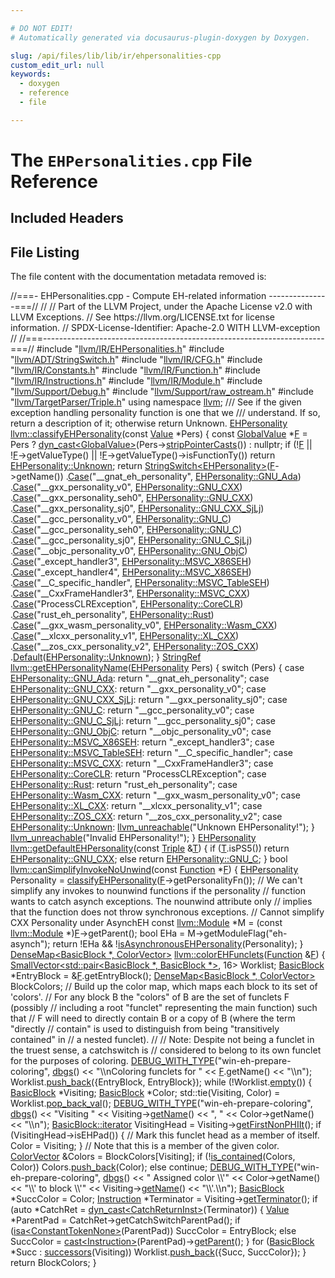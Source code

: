 ```yaml
---

# DO NOT EDIT!
# Automatically generated via docusaurus-plugin-doxygen by Doxygen.

slug: /api/files/lib/lib/ir/ehpersonalities-cpp
custom_edit_url: null
keywords:
  - doxygen
  - reference
  - file

---
```





# The `EHPersonalities.cpp` File Reference

<DoxygenPage pluginConfig={pluginConfig}>



## Included Headers

<IncludesList>
<IncludesListItem
  filePath="llvm/IR/EHPersonalities.h"
  permalink="/docs/api/files/include/include/llvm/include/llvm/ir/ehpersonalities-h"
  isLocal="true" />
<IncludesListItem
  filePath="llvm/ADT/StringSwitch.h"
  permalink="/docs/api/files/include/include/llvm/include/llvm/adt/stringswitch-h"
  isLocal="true" />
<IncludesListItem
  filePath="llvm/IR/CFG.h"
  permalink="/docs/api/files/include/include/llvm/include/llvm/ir/cfg-h"
  isLocal="true" />
<IncludesListItem
  filePath="llvm/IR/Constants.h"
  permalink="/docs/api/files/include/include/llvm/include/llvm/ir/constants-h"
  isLocal="true" />
<IncludesListItem
  filePath="llvm/IR/Function.h"
  permalink="/docs/api/files/include/include/llvm/include/llvm/ir/function-h"
  isLocal="true" />
<IncludesListItem
  filePath="llvm/IR/Instructions.h"
  permalink="/docs/api/files/include/include/llvm/include/llvm/ir/instructions-h"
  isLocal="true" />
<IncludesListItem
  filePath="llvm/IR/Module.h"
  permalink="/docs/api/files/include/include/llvm/include/llvm/ir/module-h"
  isLocal="true" />
<IncludesListItem
  filePath="llvm/Support/Debug.h"
  permalink="/docs/api/files/include/include/llvm/include/llvm/support/debug-h"
  isLocal="true" />
<IncludesListItem
  filePath="llvm/Support/raw_ostream.h"
  permalink="/docs/api/files/include/include/llvm/include/llvm/support/raw-ostream-h"
  isLocal="true" />
<IncludesListItem
  filePath="llvm/TargetParser/Triple.h"
  permalink="/docs/api/files/include/include/llvm/include/llvm/targetparser/triple-h"
  isLocal="true" />
</IncludesList>


## File Listing

The file content with the documentation metadata removed is:

<ProgramListing>

<Link id="l00001" /><CodeLine lineNumber="1"><span class="doxyHighlightComment">//===- EHPersonalities.cpp - Compute EH-related information ---------------===//</span></CodeLine>
<Link id="l00002" /><CodeLine lineNumber="2"><span class="doxyHighlightComment">//</span></CodeLine>
<Link id="l00003" /><CodeLine lineNumber="3"><span class="doxyHighlightComment">// Part of the LLVM Project, under the Apache License v2.0 with LLVM Exceptions.</span></CodeLine>
<Link id="l00004" /><CodeLine lineNumber="4"><span class="doxyHighlightComment">// See https://llvm.org/LICENSE.txt for license information.</span></CodeLine>
<Link id="l00005" /><CodeLine lineNumber="5"><span class="doxyHighlightComment">// SPDX-License-Identifier: Apache-2.0 WITH LLVM-exception</span></CodeLine>
<Link id="l00006" /><CodeLine lineNumber="6"><span class="doxyHighlightComment">//</span></CodeLine>
<Link id="l00007" /><CodeLine lineNumber="7"><span class="doxyHighlightComment">//===----------------------------------------------------------------------===//</span></CodeLine>
<Link id="l00008" /><CodeLine lineNumber="8"></CodeLine>
<Link id="l00009" /><CodeLine lineNumber="9"><span class="doxyHighlightPreprocessor">#include &quot;<a href="/docs/api/files/include/include/llvm/include/llvm/ir/ehpersonalities-h">llvm/IR/EHPersonalities.h</a>&quot;</span></CodeLine>
<Link id="l00010" /><CodeLine lineNumber="10"><span class="doxyHighlightPreprocessor">#include &quot;<a href="/docs/api/files/include/include/llvm/include/llvm/adt/stringswitch-h">llvm/ADT/StringSwitch.h</a>&quot;</span></CodeLine>
<Link id="l00011" /><CodeLine lineNumber="11"><span class="doxyHighlightPreprocessor">#include &quot;<a href="/docs/api/files/include/include/llvm/include/llvm/ir/cfg-h">llvm/IR/CFG.h</a>&quot;</span></CodeLine>
<Link id="l00012" /><CodeLine lineNumber="12"><span class="doxyHighlightPreprocessor">#include &quot;<a href="/docs/api/files/include/include/llvm/include/llvm/ir/constants-h">llvm/IR/Constants.h</a>&quot;</span></CodeLine>
<Link id="l00013" /><CodeLine lineNumber="13"><span class="doxyHighlightPreprocessor">#include &quot;<a href="/docs/api/files/include/include/llvm/include/llvm/ir/function-h">llvm/IR/Function.h</a>&quot;</span></CodeLine>
<Link id="l00014" /><CodeLine lineNumber="14"><span class="doxyHighlightPreprocessor">#include &quot;<a href="/docs/api/files/include/include/llvm/include/llvm/ir/instructions-h">llvm/IR/Instructions.h</a>&quot;</span></CodeLine>
<Link id="l00015" /><CodeLine lineNumber="15"><span class="doxyHighlightPreprocessor">#include &quot;<a href="/docs/api/files/include/include/llvm/include/llvm/ir/module-h">llvm/IR/Module.h</a>&quot;</span></CodeLine>
<Link id="l00016" /><CodeLine lineNumber="16"><span class="doxyHighlightPreprocessor">#include &quot;<a href="/docs/api/files/include/include/llvm/include/llvm/support/debug-h">llvm/Support/Debug.h</a>&quot;</span></CodeLine>
<Link id="l00017" /><CodeLine lineNumber="17"><span class="doxyHighlightPreprocessor">#include &quot;<a href="/docs/api/files/include/include/llvm/include/llvm/support/raw-ostream-h">llvm/Support/raw&#95;ostream.h</a>&quot;</span></CodeLine>
<Link id="l00018" /><CodeLine lineNumber="18"><span class="doxyHighlightPreprocessor">#include &quot;<a href="/docs/api/files/include/include/llvm/include/llvm/targetparser/triple-h">llvm/TargetParser/Triple.h</a>&quot;</span></CodeLine>
<Link id="l00019" /><CodeLine lineNumber="19"><span class="doxyHighlightKeyword">using namespace </span><span class="doxyHighlight"><a href="/docs/api/namespaces/llvm">llvm</a>;</span></CodeLine>
<Link id="l00020" /><CodeLine lineNumber="20"></CodeLine>
<Link id="l00021" /><CodeLine lineNumber="21"><span class="doxyHighlightComment">/// See if the given exception handling personality function is one that we</span></CodeLine>
<Link id="l00022" /><CodeLine lineNumber="22"><span class="doxyHighlightComment">/// understand.  If so, return a description of it; otherwise return Unknown.</span></CodeLine>
<Link id="l00023" /><CodeLine lineNumber="23" lineLink="/docs/api/namespaces/llvm/#a8d508f23e2580095561902c39911fb9b"><span class="doxyHighlight"><a href="/docs/api/namespaces/llvm/#a5d56157a385f8cd7d3e54ed87da1ba6a">EHPersonality</a> <a href="/docs/api/namespaces/llvm/#a8d508f23e2580095561902c39911fb9b">llvm::classifyEHPersonality</a>(</span><span class="doxyHighlightKeyword">const</span><span class="doxyHighlight"> <a href="/docs/api/classes/llvm/value">Value</a> &#42;Pers) &#123;</span></CodeLine>
<Link id="l00024" /><CodeLine lineNumber="24"><span class="doxyHighlight">  </span><span class="doxyHighlightKeyword">const</span><span class="doxyHighlight"> <a href="/docs/api/classes/llvm/globalvalue">GlobalValue</a> &#42;<a href="/docs/api/files/lib/lib/support/md5-cpp/#a96d73bbd7af15cb1fc38c3f4a3bd82e9">F</a> =</span></CodeLine>
<Link id="l00025" /><CodeLine lineNumber="25"><span class="doxyHighlight">      Pers ? <a href="/docs/api/namespaces/llvm/#a22eeee01734061ac1b31ccd994c49eef">dyn&#95;cast&lt;GlobalValue&gt;</a>(Pers-&gt;<a href="/docs/api/classes/llvm/value/#a966eb231e7d4e572874d2cb49b18faea">stripPointerCasts</a>()) : </span><span class="doxyHighlightKeyword">nullptr</span><span class="doxyHighlight">;</span></CodeLine>
<Link id="l00026" /><CodeLine lineNumber="26"><span class="doxyHighlight">  </span><span class="doxyHighlightKeywordFlow">if</span><span class="doxyHighlight"> (!<a href="/docs/api/files/lib/lib/support/md5-cpp/#a96d73bbd7af15cb1fc38c3f4a3bd82e9">F</a> || !<a href="/docs/api/files/lib/lib/support/md5-cpp/#a96d73bbd7af15cb1fc38c3f4a3bd82e9">F</a>-&gt;getValueType() || !<a href="/docs/api/files/lib/lib/support/md5-cpp/#a96d73bbd7af15cb1fc38c3f4a3bd82e9">F</a>-&gt;getValueType()-&gt;isFunctionTy())</span></CodeLine>
<Link id="l00027" /><CodeLine lineNumber="27"><span class="doxyHighlight">    </span><span class="doxyHighlightKeywordFlow">return</span><span class="doxyHighlight"> <a href="/docs/api/namespaces/llvm/#a5d56157a385f8cd7d3e54ed87da1ba6aa88183b946cc5f0e8c96b2e66e1c74a7e">EHPersonality::Unknown</a>;</span></CodeLine>
<Link id="l00028" /><CodeLine lineNumber="28"><span class="doxyHighlight">  </span><span class="doxyHighlightKeywordFlow">return</span><span class="doxyHighlight"> <a href="/docs/api/classes/llvm/stringswitch">StringSwitch&lt;EHPersonality&gt;</a>(<a href="/docs/api/files/lib/lib/support/md5-cpp/#a96d73bbd7af15cb1fc38c3f4a3bd82e9">F</a>-&gt;getName())</span></CodeLine>
<Link id="l00029" /><CodeLine lineNumber="29"><span class="doxyHighlight">      .<a href="/docs/api/classes/llvm/stringswitch/#a3de12858bdbbd0b3da179d508ff2be75">Case</a>(</span><span class="doxyHighlightStringLiteral">&quot;&#95;&#95;gnat&#95;eh&#95;personality&quot;</span><span class="doxyHighlight">, <a href="/docs/api/namespaces/llvm/#a5d56157a385f8cd7d3e54ed87da1ba6aa4d1f6c49eb4a44a6cc14725ba0cfe658">EHPersonality::GNU&#95;Ada</a>)</span></CodeLine>
<Link id="l00030" /><CodeLine lineNumber="30"><span class="doxyHighlight">      .<a href="/docs/api/classes/llvm/stringswitch/#a3de12858bdbbd0b3da179d508ff2be75">Case</a>(</span><span class="doxyHighlightStringLiteral">&quot;&#95;&#95;gxx&#95;personality&#95;v0&quot;</span><span class="doxyHighlight">, <a href="/docs/api/namespaces/llvm/#a5d56157a385f8cd7d3e54ed87da1ba6aac19ef91dbd2fa5148e96a750c2b5c4cb">EHPersonality::GNU&#95;CXX</a>)</span></CodeLine>
<Link id="l00031" /><CodeLine lineNumber="31"><span class="doxyHighlight">      .<a href="/docs/api/classes/llvm/stringswitch/#a3de12858bdbbd0b3da179d508ff2be75">Case</a>(</span><span class="doxyHighlightStringLiteral">&quot;&#95;&#95;gxx&#95;personality&#95;seh0&quot;</span><span class="doxyHighlight">, <a href="/docs/api/namespaces/llvm/#a5d56157a385f8cd7d3e54ed87da1ba6aac19ef91dbd2fa5148e96a750c2b5c4cb">EHPersonality::GNU&#95;CXX</a>)</span></CodeLine>
<Link id="l00032" /><CodeLine lineNumber="32"><span class="doxyHighlight">      .<a href="/docs/api/classes/llvm/stringswitch/#a3de12858bdbbd0b3da179d508ff2be75">Case</a>(</span><span class="doxyHighlightStringLiteral">&quot;&#95;&#95;gxx&#95;personality&#95;sj0&quot;</span><span class="doxyHighlight">, <a href="/docs/api/namespaces/llvm/#a5d56157a385f8cd7d3e54ed87da1ba6aa827e35d1ece0eb007816f52f42e87007">EHPersonality::GNU&#95;CXX&#95;SjLj</a>)</span></CodeLine>
<Link id="l00033" /><CodeLine lineNumber="33"><span class="doxyHighlight">      .<a href="/docs/api/classes/llvm/stringswitch/#a3de12858bdbbd0b3da179d508ff2be75">Case</a>(</span><span class="doxyHighlightStringLiteral">&quot;&#95;&#95;gcc&#95;personality&#95;v0&quot;</span><span class="doxyHighlight">, <a href="/docs/api/namespaces/llvm/#a5d56157a385f8cd7d3e54ed87da1ba6aa4c0484152e8ccb276b690a1f664b2480">EHPersonality::GNU&#95;C</a>)</span></CodeLine>
<Link id="l00034" /><CodeLine lineNumber="34"><span class="doxyHighlight">      .<a href="/docs/api/classes/llvm/stringswitch/#a3de12858bdbbd0b3da179d508ff2be75">Case</a>(</span><span class="doxyHighlightStringLiteral">&quot;&#95;&#95;gcc&#95;personality&#95;seh0&quot;</span><span class="doxyHighlight">, <a href="/docs/api/namespaces/llvm/#a5d56157a385f8cd7d3e54ed87da1ba6aa4c0484152e8ccb276b690a1f664b2480">EHPersonality::GNU&#95;C</a>)</span></CodeLine>
<Link id="l00035" /><CodeLine lineNumber="35"><span class="doxyHighlight">      .<a href="/docs/api/classes/llvm/stringswitch/#a3de12858bdbbd0b3da179d508ff2be75">Case</a>(</span><span class="doxyHighlightStringLiteral">&quot;&#95;&#95;gcc&#95;personality&#95;sj0&quot;</span><span class="doxyHighlight">, <a href="/docs/api/namespaces/llvm/#a5d56157a385f8cd7d3e54ed87da1ba6aae83ea70f8c69153f8fb6aed8edc63ce8">EHPersonality::GNU&#95;C&#95;SjLj</a>)</span></CodeLine>
<Link id="l00036" /><CodeLine lineNumber="36"><span class="doxyHighlight">      .<a href="/docs/api/classes/llvm/stringswitch/#a3de12858bdbbd0b3da179d508ff2be75">Case</a>(</span><span class="doxyHighlightStringLiteral">&quot;&#95;&#95;objc&#95;personality&#95;v0&quot;</span><span class="doxyHighlight">, <a href="/docs/api/namespaces/llvm/#a5d56157a385f8cd7d3e54ed87da1ba6aa395fbfe74c30a81fe4f743ba95964c86">EHPersonality::GNU&#95;ObjC</a>)</span></CodeLine>
<Link id="l00037" /><CodeLine lineNumber="37"><span class="doxyHighlight">      .<a href="/docs/api/classes/llvm/stringswitch/#a3de12858bdbbd0b3da179d508ff2be75">Case</a>(</span><span class="doxyHighlightStringLiteral">&quot;&#95;except&#95;handler3&quot;</span><span class="doxyHighlight">, <a href="/docs/api/namespaces/llvm/#a5d56157a385f8cd7d3e54ed87da1ba6aa1d0ce965d5884b3d11d6f26fac012613">EHPersonality::MSVC&#95;X86SEH</a>)</span></CodeLine>
<Link id="l00038" /><CodeLine lineNumber="38"><span class="doxyHighlight">      .<a href="/docs/api/classes/llvm/stringswitch/#a3de12858bdbbd0b3da179d508ff2be75">Case</a>(</span><span class="doxyHighlightStringLiteral">&quot;&#95;except&#95;handler4&quot;</span><span class="doxyHighlight">, <a href="/docs/api/namespaces/llvm/#a5d56157a385f8cd7d3e54ed87da1ba6aa1d0ce965d5884b3d11d6f26fac012613">EHPersonality::MSVC&#95;X86SEH</a>)</span></CodeLine>
<Link id="l00039" /><CodeLine lineNumber="39"><span class="doxyHighlight">      .<a href="/docs/api/classes/llvm/stringswitch/#a3de12858bdbbd0b3da179d508ff2be75">Case</a>(</span><span class="doxyHighlightStringLiteral">&quot;&#95;&#95;C&#95;specific&#95;handler&quot;</span><span class="doxyHighlight">, <a href="/docs/api/namespaces/llvm/#a5d56157a385f8cd7d3e54ed87da1ba6aa5fe2b2d01019e4b6a9828d4b9820a7ce">EHPersonality::MSVC&#95;TableSEH</a>)</span></CodeLine>
<Link id="l00040" /><CodeLine lineNumber="40"><span class="doxyHighlight">      .<a href="/docs/api/classes/llvm/stringswitch/#a3de12858bdbbd0b3da179d508ff2be75">Case</a>(</span><span class="doxyHighlightStringLiteral">&quot;&#95;&#95;CxxFrameHandler3&quot;</span><span class="doxyHighlight">, <a href="/docs/api/namespaces/llvm/#a5d56157a385f8cd7d3e54ed87da1ba6aab34bedfd8d86f0adbefe4ae0e708f428">EHPersonality::MSVC&#95;CXX</a>)</span></CodeLine>
<Link id="l00041" /><CodeLine lineNumber="41"><span class="doxyHighlight">      .<a href="/docs/api/classes/llvm/stringswitch/#a3de12858bdbbd0b3da179d508ff2be75">Case</a>(</span><span class="doxyHighlightStringLiteral">&quot;ProcessCLRException&quot;</span><span class="doxyHighlight">, <a href="/docs/api/namespaces/llvm/#a5d56157a385f8cd7d3e54ed87da1ba6aa05b0e25c98ba4300ca28989a35dab72a">EHPersonality::CoreCLR</a>)</span></CodeLine>
<Link id="l00042" /><CodeLine lineNumber="42"><span class="doxyHighlight">      .<a href="/docs/api/classes/llvm/stringswitch/#a3de12858bdbbd0b3da179d508ff2be75">Case</a>(</span><span class="doxyHighlightStringLiteral">&quot;rust&#95;eh&#95;personality&quot;</span><span class="doxyHighlight">, <a href="/docs/api/namespaces/llvm/#a5d56157a385f8cd7d3e54ed87da1ba6aaf5e265d607cb720058fc166e00083fe8">EHPersonality::Rust</a>)</span></CodeLine>
<Link id="l00043" /><CodeLine lineNumber="43"><span class="doxyHighlight">      .<a href="/docs/api/classes/llvm/stringswitch/#a3de12858bdbbd0b3da179d508ff2be75">Case</a>(</span><span class="doxyHighlightStringLiteral">&quot;&#95;&#95;gxx&#95;wasm&#95;personality&#95;v0&quot;</span><span class="doxyHighlight">, <a href="/docs/api/namespaces/llvm/#a5d56157a385f8cd7d3e54ed87da1ba6aa7939c43653700c52daa7a68a575c3ec5">EHPersonality::Wasm&#95;CXX</a>)</span></CodeLine>
<Link id="l00044" /><CodeLine lineNumber="44"><span class="doxyHighlight">      .<a href="/docs/api/classes/llvm/stringswitch/#a3de12858bdbbd0b3da179d508ff2be75">Case</a>(</span><span class="doxyHighlightStringLiteral">&quot;&#95;&#95;xlcxx&#95;personality&#95;v1&quot;</span><span class="doxyHighlight">, <a href="/docs/api/namespaces/llvm/#a5d56157a385f8cd7d3e54ed87da1ba6aac3cb0fb563149ec44c47b526c7b0a0d2">EHPersonality::XL&#95;CXX</a>)</span></CodeLine>
<Link id="l00045" /><CodeLine lineNumber="45"><span class="doxyHighlight">      .<a href="/docs/api/classes/llvm/stringswitch/#a3de12858bdbbd0b3da179d508ff2be75">Case</a>(</span><span class="doxyHighlightStringLiteral">&quot;&#95;&#95;zos&#95;cxx&#95;personality&#95;v2&quot;</span><span class="doxyHighlight">, <a href="/docs/api/namespaces/llvm/#a5d56157a385f8cd7d3e54ed87da1ba6aae41eac69861c981fbdd0a270668ea387">EHPersonality::ZOS&#95;CXX</a>)</span></CodeLine>
<Link id="l00046" /><CodeLine lineNumber="46"><span class="doxyHighlight">      .<a href="/docs/api/classes/llvm/stringswitch/#a7f0e82e8a818ca43926fceb49be81661">Default</a>(<a href="/docs/api/namespaces/llvm/#a5d56157a385f8cd7d3e54ed87da1ba6aa88183b946cc5f0e8c96b2e66e1c74a7e">EHPersonality::Unknown</a>);</span></CodeLine>
<Link id="l00047" /><CodeLine lineNumber="47"><span class="doxyHighlight">&#125;</span></CodeLine>
<Link id="l00048" /><CodeLine lineNumber="48"></CodeLine>
<Link id="l00049" /><CodeLine lineNumber="49" lineLink="/docs/api/namespaces/llvm/#a11830db2d4bbb3726de01e2a70a98327"><span class="doxyHighlight"><a href="/docs/api/classes/llvm/stringref">StringRef</a> <a href="/docs/api/namespaces/llvm/#a11830db2d4bbb3726de01e2a70a98327">llvm::getEHPersonalityName</a>(<a href="/docs/api/namespaces/llvm/#a5d56157a385f8cd7d3e54ed87da1ba6a">EHPersonality</a> Pers) &#123;</span></CodeLine>
<Link id="l00050" /><CodeLine lineNumber="50"><span class="doxyHighlight">  </span><span class="doxyHighlightKeywordFlow">switch</span><span class="doxyHighlight"> (Pers) &#123;</span></CodeLine>
<Link id="l00051" /><CodeLine lineNumber="51"><span class="doxyHighlight">  </span><span class="doxyHighlightKeywordFlow">case</span><span class="doxyHighlight"> <a href="/docs/api/namespaces/llvm/#a5d56157a385f8cd7d3e54ed87da1ba6aa4d1f6c49eb4a44a6cc14725ba0cfe658">EHPersonality::GNU&#95;Ada</a>:</span></CodeLine>
<Link id="l00052" /><CodeLine lineNumber="52"><span class="doxyHighlight">    </span><span class="doxyHighlightKeywordFlow">return</span><span class="doxyHighlight"> </span><span class="doxyHighlightStringLiteral">&quot;&#95;&#95;gnat&#95;eh&#95;personality&quot;</span><span class="doxyHighlight">;</span></CodeLine>
<Link id="l00053" /><CodeLine lineNumber="53"><span class="doxyHighlight">  </span><span class="doxyHighlightKeywordFlow">case</span><span class="doxyHighlight"> <a href="/docs/api/namespaces/llvm/#a5d56157a385f8cd7d3e54ed87da1ba6aac19ef91dbd2fa5148e96a750c2b5c4cb">EHPersonality::GNU&#95;CXX</a>:</span></CodeLine>
<Link id="l00054" /><CodeLine lineNumber="54"><span class="doxyHighlight">    </span><span class="doxyHighlightKeywordFlow">return</span><span class="doxyHighlight"> </span><span class="doxyHighlightStringLiteral">&quot;&#95;&#95;gxx&#95;personality&#95;v0&quot;</span><span class="doxyHighlight">;</span></CodeLine>
<Link id="l00055" /><CodeLine lineNumber="55"><span class="doxyHighlight">  </span><span class="doxyHighlightKeywordFlow">case</span><span class="doxyHighlight"> <a href="/docs/api/namespaces/llvm/#a5d56157a385f8cd7d3e54ed87da1ba6aa827e35d1ece0eb007816f52f42e87007">EHPersonality::GNU&#95;CXX&#95;SjLj</a>:</span></CodeLine>
<Link id="l00056" /><CodeLine lineNumber="56"><span class="doxyHighlight">    </span><span class="doxyHighlightKeywordFlow">return</span><span class="doxyHighlight"> </span><span class="doxyHighlightStringLiteral">&quot;&#95;&#95;gxx&#95;personality&#95;sj0&quot;</span><span class="doxyHighlight">;</span></CodeLine>
<Link id="l00057" /><CodeLine lineNumber="57"><span class="doxyHighlight">  </span><span class="doxyHighlightKeywordFlow">case</span><span class="doxyHighlight"> <a href="/docs/api/namespaces/llvm/#a5d56157a385f8cd7d3e54ed87da1ba6aa4c0484152e8ccb276b690a1f664b2480">EHPersonality::GNU&#95;C</a>:</span></CodeLine>
<Link id="l00058" /><CodeLine lineNumber="58"><span class="doxyHighlight">    </span><span class="doxyHighlightKeywordFlow">return</span><span class="doxyHighlight"> </span><span class="doxyHighlightStringLiteral">&quot;&#95;&#95;gcc&#95;personality&#95;v0&quot;</span><span class="doxyHighlight">;</span></CodeLine>
<Link id="l00059" /><CodeLine lineNumber="59"><span class="doxyHighlight">  </span><span class="doxyHighlightKeywordFlow">case</span><span class="doxyHighlight"> <a href="/docs/api/namespaces/llvm/#a5d56157a385f8cd7d3e54ed87da1ba6aae83ea70f8c69153f8fb6aed8edc63ce8">EHPersonality::GNU&#95;C&#95;SjLj</a>:</span></CodeLine>
<Link id="l00060" /><CodeLine lineNumber="60"><span class="doxyHighlight">    </span><span class="doxyHighlightKeywordFlow">return</span><span class="doxyHighlight"> </span><span class="doxyHighlightStringLiteral">&quot;&#95;&#95;gcc&#95;personality&#95;sj0&quot;</span><span class="doxyHighlight">;</span></CodeLine>
<Link id="l00061" /><CodeLine lineNumber="61"><span class="doxyHighlight">  </span><span class="doxyHighlightKeywordFlow">case</span><span class="doxyHighlight"> <a href="/docs/api/namespaces/llvm/#a5d56157a385f8cd7d3e54ed87da1ba6aa395fbfe74c30a81fe4f743ba95964c86">EHPersonality::GNU&#95;ObjC</a>:</span></CodeLine>
<Link id="l00062" /><CodeLine lineNumber="62"><span class="doxyHighlight">    </span><span class="doxyHighlightKeywordFlow">return</span><span class="doxyHighlight"> </span><span class="doxyHighlightStringLiteral">&quot;&#95;&#95;objc&#95;personality&#95;v0&quot;</span><span class="doxyHighlight">;</span></CodeLine>
<Link id="l00063" /><CodeLine lineNumber="63"><span class="doxyHighlight">  </span><span class="doxyHighlightKeywordFlow">case</span><span class="doxyHighlight"> <a href="/docs/api/namespaces/llvm/#a5d56157a385f8cd7d3e54ed87da1ba6aa1d0ce965d5884b3d11d6f26fac012613">EHPersonality::MSVC&#95;X86SEH</a>:</span></CodeLine>
<Link id="l00064" /><CodeLine lineNumber="64"><span class="doxyHighlight">    </span><span class="doxyHighlightKeywordFlow">return</span><span class="doxyHighlight"> </span><span class="doxyHighlightStringLiteral">&quot;&#95;except&#95;handler3&quot;</span><span class="doxyHighlight">;</span></CodeLine>
<Link id="l00065" /><CodeLine lineNumber="65"><span class="doxyHighlight">  </span><span class="doxyHighlightKeywordFlow">case</span><span class="doxyHighlight"> <a href="/docs/api/namespaces/llvm/#a5d56157a385f8cd7d3e54ed87da1ba6aa5fe2b2d01019e4b6a9828d4b9820a7ce">EHPersonality::MSVC&#95;TableSEH</a>:</span></CodeLine>
<Link id="l00066" /><CodeLine lineNumber="66"><span class="doxyHighlight">    </span><span class="doxyHighlightKeywordFlow">return</span><span class="doxyHighlight"> </span><span class="doxyHighlightStringLiteral">&quot;&#95;&#95;C&#95;specific&#95;handler&quot;</span><span class="doxyHighlight">;</span></CodeLine>
<Link id="l00067" /><CodeLine lineNumber="67"><span class="doxyHighlight">  </span><span class="doxyHighlightKeywordFlow">case</span><span class="doxyHighlight"> <a href="/docs/api/namespaces/llvm/#a5d56157a385f8cd7d3e54ed87da1ba6aab34bedfd8d86f0adbefe4ae0e708f428">EHPersonality::MSVC&#95;CXX</a>:</span></CodeLine>
<Link id="l00068" /><CodeLine lineNumber="68"><span class="doxyHighlight">    </span><span class="doxyHighlightKeywordFlow">return</span><span class="doxyHighlight"> </span><span class="doxyHighlightStringLiteral">&quot;&#95;&#95;CxxFrameHandler3&quot;</span><span class="doxyHighlight">;</span></CodeLine>
<Link id="l00069" /><CodeLine lineNumber="69"><span class="doxyHighlight">  </span><span class="doxyHighlightKeywordFlow">case</span><span class="doxyHighlight"> <a href="/docs/api/namespaces/llvm/#a5d56157a385f8cd7d3e54ed87da1ba6aa05b0e25c98ba4300ca28989a35dab72a">EHPersonality::CoreCLR</a>:</span></CodeLine>
<Link id="l00070" /><CodeLine lineNumber="70"><span class="doxyHighlight">    </span><span class="doxyHighlightKeywordFlow">return</span><span class="doxyHighlight"> </span><span class="doxyHighlightStringLiteral">&quot;ProcessCLRException&quot;</span><span class="doxyHighlight">;</span></CodeLine>
<Link id="l00071" /><CodeLine lineNumber="71"><span class="doxyHighlight">  </span><span class="doxyHighlightKeywordFlow">case</span><span class="doxyHighlight"> <a href="/docs/api/namespaces/llvm/#a5d56157a385f8cd7d3e54ed87da1ba6aaf5e265d607cb720058fc166e00083fe8">EHPersonality::Rust</a>:</span></CodeLine>
<Link id="l00072" /><CodeLine lineNumber="72"><span class="doxyHighlight">    </span><span class="doxyHighlightKeywordFlow">return</span><span class="doxyHighlight"> </span><span class="doxyHighlightStringLiteral">&quot;rust&#95;eh&#95;personality&quot;</span><span class="doxyHighlight">;</span></CodeLine>
<Link id="l00073" /><CodeLine lineNumber="73"><span class="doxyHighlight">  </span><span class="doxyHighlightKeywordFlow">case</span><span class="doxyHighlight"> <a href="/docs/api/namespaces/llvm/#a5d56157a385f8cd7d3e54ed87da1ba6aa7939c43653700c52daa7a68a575c3ec5">EHPersonality::Wasm&#95;CXX</a>:</span></CodeLine>
<Link id="l00074" /><CodeLine lineNumber="74"><span class="doxyHighlight">    </span><span class="doxyHighlightKeywordFlow">return</span><span class="doxyHighlight"> </span><span class="doxyHighlightStringLiteral">&quot;&#95;&#95;gxx&#95;wasm&#95;personality&#95;v0&quot;</span><span class="doxyHighlight">;</span></CodeLine>
<Link id="l00075" /><CodeLine lineNumber="75"><span class="doxyHighlight">  </span><span class="doxyHighlightKeywordFlow">case</span><span class="doxyHighlight"> <a href="/docs/api/namespaces/llvm/#a5d56157a385f8cd7d3e54ed87da1ba6aac3cb0fb563149ec44c47b526c7b0a0d2">EHPersonality::XL&#95;CXX</a>:</span></CodeLine>
<Link id="l00076" /><CodeLine lineNumber="76"><span class="doxyHighlight">    </span><span class="doxyHighlightKeywordFlow">return</span><span class="doxyHighlight"> </span><span class="doxyHighlightStringLiteral">&quot;&#95;&#95;xlcxx&#95;personality&#95;v1&quot;</span><span class="doxyHighlight">;</span></CodeLine>
<Link id="l00077" /><CodeLine lineNumber="77"><span class="doxyHighlight">  </span><span class="doxyHighlightKeywordFlow">case</span><span class="doxyHighlight"> <a href="/docs/api/namespaces/llvm/#a5d56157a385f8cd7d3e54ed87da1ba6aae41eac69861c981fbdd0a270668ea387">EHPersonality::ZOS&#95;CXX</a>:</span></CodeLine>
<Link id="l00078" /><CodeLine lineNumber="78"><span class="doxyHighlight">    </span><span class="doxyHighlightKeywordFlow">return</span><span class="doxyHighlight"> </span><span class="doxyHighlightStringLiteral">&quot;&#95;&#95;zos&#95;cxx&#95;personality&#95;v2&quot;</span><span class="doxyHighlight">;</span></CodeLine>
<Link id="l00079" /><CodeLine lineNumber="79"><span class="doxyHighlight">  </span><span class="doxyHighlightKeywordFlow">case</span><span class="doxyHighlight"> <a href="/docs/api/namespaces/llvm/#a5d56157a385f8cd7d3e54ed87da1ba6aa88183b946cc5f0e8c96b2e66e1c74a7e">EHPersonality::Unknown</a>:</span></CodeLine>
<Link id="l00080" /><CodeLine lineNumber="80"><span class="doxyHighlight">    <a href="/docs/api/files/include/include/llvm/include/llvm/support/errorhandling-h/#ace243f5c25697a1107cce46626b3dc94">llvm&#95;unreachable</a>(</span><span class="doxyHighlightStringLiteral">&quot;Unknown EHPersonality!&quot;</span><span class="doxyHighlight">);</span></CodeLine>
<Link id="l00081" /><CodeLine lineNumber="81"><span class="doxyHighlight">  &#125;</span></CodeLine>
<Link id="l00082" /><CodeLine lineNumber="82"></CodeLine>
<Link id="l00083" /><CodeLine lineNumber="83"><span class="doxyHighlight">  <a href="/docs/api/files/include/include/llvm/include/llvm/support/errorhandling-h/#ace243f5c25697a1107cce46626b3dc94">llvm&#95;unreachable</a>(</span><span class="doxyHighlightStringLiteral">&quot;Invalid EHPersonality!&quot;</span><span class="doxyHighlight">);</span></CodeLine>
<Link id="l00084" /><CodeLine lineNumber="84"><span class="doxyHighlight">&#125;</span></CodeLine>
<Link id="l00085" /><CodeLine lineNumber="85"></CodeLine>
<Link id="l00086" /><CodeLine lineNumber="86" lineLink="/docs/api/namespaces/llvm/#ad56151fe47716e1a360ae37d12249ae9"><span class="doxyHighlight"><a href="/docs/api/namespaces/llvm/#a5d56157a385f8cd7d3e54ed87da1ba6a">EHPersonality</a> <a href="/docs/api/namespaces/llvm/#ad56151fe47716e1a360ae37d12249ae9">llvm::getDefaultEHPersonality</a>(</span><span class="doxyHighlightKeyword">const</span><span class="doxyHighlight"> <a href="/docs/api/classes/llvm/triple">Triple</a> &amp;<a href="/docs/api/files/lib/lib/target/lib/target/mips/mips16isellowering-cpp/#a0acb682b8260ab1c60b918599864e2e5">T</a>) &#123;</span></CodeLine>
<Link id="l00087" /><CodeLine lineNumber="87"><span class="doxyHighlight">  </span><span class="doxyHighlightKeywordFlow">if</span><span class="doxyHighlight"> (<a href="/docs/api/files/lib/lib/target/lib/target/mips/mips16isellowering-cpp/#a0acb682b8260ab1c60b918599864e2e5">T</a>.isPS5())</span></CodeLine>
<Link id="l00088" /><CodeLine lineNumber="88"><span class="doxyHighlight">    </span><span class="doxyHighlightKeywordFlow">return</span><span class="doxyHighlight"> <a href="/docs/api/namespaces/llvm/#a5d56157a385f8cd7d3e54ed87da1ba6aac19ef91dbd2fa5148e96a750c2b5c4cb">EHPersonality::GNU&#95;CXX</a>;</span></CodeLine>
<Link id="l00089" /><CodeLine lineNumber="89"><span class="doxyHighlight">  </span><span class="doxyHighlightKeywordFlow">else</span></CodeLine>
<Link id="l00090" /><CodeLine lineNumber="90"><span class="doxyHighlight">    </span><span class="doxyHighlightKeywordFlow">return</span><span class="doxyHighlight"> <a href="/docs/api/namespaces/llvm/#a5d56157a385f8cd7d3e54ed87da1ba6aa4c0484152e8ccb276b690a1f664b2480">EHPersonality::GNU&#95;C</a>;</span></CodeLine>
<Link id="l00091" /><CodeLine lineNumber="91"><span class="doxyHighlight">&#125;</span></CodeLine>
<Link id="l00092" /><CodeLine lineNumber="92"></CodeLine>
<Link id="l00093" /><CodeLine lineNumber="93" lineLink="/docs/api/namespaces/llvm/#a57f0e4faf4e39fa79daf9de35b1c7244"><span class="doxyHighlightKeywordType">bool</span><span class="doxyHighlight"> <a href="/docs/api/namespaces/llvm/#a57f0e4faf4e39fa79daf9de35b1c7244">llvm::canSimplifyInvokeNoUnwind</a>(</span><span class="doxyHighlightKeyword">const</span><span class="doxyHighlight"> <a href="/docs/api/classes/llvm/function">Function</a> &#42;<a href="/docs/api/files/lib/lib/support/md5-cpp/#a96d73bbd7af15cb1fc38c3f4a3bd82e9">F</a>) &#123;</span></CodeLine>
<Link id="l00094" /><CodeLine lineNumber="94"><span class="doxyHighlight">  <a href="/docs/api/namespaces/llvm/#a5d56157a385f8cd7d3e54ed87da1ba6a">EHPersonality</a> Personality = <a href="/docs/api/namespaces/llvm/#a8d508f23e2580095561902c39911fb9b">classifyEHPersonality</a>(<a href="/docs/api/files/lib/lib/support/md5-cpp/#a96d73bbd7af15cb1fc38c3f4a3bd82e9">F</a>-&gt;getPersonalityFn());</span></CodeLine>
<Link id="l00095" /><CodeLine lineNumber="95"><span class="doxyHighlight">  </span><span class="doxyHighlightComment">// We can&#39;t simplify any invokes to nounwind functions if the personality</span></CodeLine>
<Link id="l00096" /><CodeLine lineNumber="96"><span class="doxyHighlight">  </span><span class="doxyHighlightComment">// function wants to catch asynch exceptions.  The nounwind attribute only</span></CodeLine>
<Link id="l00097" /><CodeLine lineNumber="97"><span class="doxyHighlight">  </span><span class="doxyHighlightComment">// implies that the function does not throw synchronous exceptions.</span></CodeLine>
<Link id="l00098" /><CodeLine lineNumber="98"></CodeLine>
<Link id="l00099" /><CodeLine lineNumber="99"><span class="doxyHighlight">  </span><span class="doxyHighlightComment">// Cannot simplify CXX Personality under AsynchEH</span></CodeLine>
<Link id="l00100" /><CodeLine lineNumber="100"><span class="doxyHighlight">  </span><span class="doxyHighlightKeyword">const</span><span class="doxyHighlight"> <a href="/docs/api/classes/llvm/module">llvm::Module</a> &#42;M = (</span><span class="doxyHighlightKeyword">const</span><span class="doxyHighlight"> <a href="/docs/api/classes/llvm/module">llvm::Module</a> &#42;)<a href="/docs/api/files/lib/lib/support/md5-cpp/#a96d73bbd7af15cb1fc38c3f4a3bd82e9">F</a>-&gt;getParent();</span></CodeLine>
<Link id="l00101" /><CodeLine lineNumber="101"><span class="doxyHighlight">  </span><span class="doxyHighlightKeywordType">bool</span><span class="doxyHighlight"> EHa = M-&gt;getModuleFlag(</span><span class="doxyHighlightStringLiteral">&quot;eh-asynch&quot;</span><span class="doxyHighlight">);</span></CodeLine>
<Link id="l00102" /><CodeLine lineNumber="102"><span class="doxyHighlight">  </span><span class="doxyHighlightKeywordFlow">return</span><span class="doxyHighlight"> !EHa &amp;&amp; !<a href="/docs/api/namespaces/llvm/#ab9c9fb92464f96c0e0f326d624e82eab">isAsynchronousEHPersonality</a>(Personality);</span></CodeLine>
<Link id="l00103" /><CodeLine lineNumber="103"><span class="doxyHighlight">&#125;</span></CodeLine>
<Link id="l00104" /><CodeLine lineNumber="104"></CodeLine>
<Link id="l00105" /><CodeLine lineNumber="105" lineLink="/docs/api/namespaces/llvm/#a3a3a97fed79c86bf242b0f090e1cb2e6"><span class="doxyHighlight"><a href="/docs/api/classes/llvm/densemap">DenseMap&lt;BasicBlock &#42;, ColorVector&gt;</a> <a href="/docs/api/namespaces/llvm/#a3a3a97fed79c86bf242b0f090e1cb2e6">llvm::colorEHFunclets</a>(<a href="/docs/api/classes/llvm/function">Function</a> &amp;<a href="/docs/api/files/lib/lib/support/md5-cpp/#a96d73bbd7af15cb1fc38c3f4a3bd82e9">F</a>) &#123;</span></CodeLine>
<Link id="l00106" /><CodeLine lineNumber="106"><span class="doxyHighlight">  <a href="/docs/api/classes/llvm/smallvector">SmallVector&lt;std::pair&lt;BasicBlock &#42;, BasicBlock &#42;&gt;</a>, 16&gt; Worklist;</span></CodeLine>
<Link id="l00107" /><CodeLine lineNumber="107"><span class="doxyHighlight">  <a href="/docs/api/classes/llvm/basicblock">BasicBlock</a> &#42;EntryBlock = &amp;<a href="/docs/api/files/lib/lib/support/md5-cpp/#a96d73bbd7af15cb1fc38c3f4a3bd82e9">F</a>.getEntryBlock();</span></CodeLine>
<Link id="l00108" /><CodeLine lineNumber="108"><span class="doxyHighlight">  <a href="/docs/api/classes/llvm/densemap">DenseMap&lt;BasicBlock &#42;, ColorVector&gt;</a> BlockColors;</span></CodeLine>
<Link id="l00109" /><CodeLine lineNumber="109"></CodeLine>
<Link id="l00110" /><CodeLine lineNumber="110"><span class="doxyHighlight">  </span><span class="doxyHighlightComment">// Build up the color map, which maps each block to its set of &#39;colors&#39;.</span></CodeLine>
<Link id="l00111" /><CodeLine lineNumber="111"><span class="doxyHighlight">  </span><span class="doxyHighlightComment">// For any block B the &quot;colors&quot; of B are the set of funclets F (possibly</span></CodeLine>
<Link id="l00112" /><CodeLine lineNumber="112"><span class="doxyHighlight">  </span><span class="doxyHighlightComment">// including a root &quot;funclet&quot; representing the main function) such that</span></CodeLine>
<Link id="l00113" /><CodeLine lineNumber="113"><span class="doxyHighlight">  </span><span class="doxyHighlightComment">// F will need to directly contain B or a copy of B (where the term &quot;directly</span></CodeLine>
<Link id="l00114" /><CodeLine lineNumber="114"><span class="doxyHighlight">  </span><span class="doxyHighlightComment">// contain&quot; is used to distinguish from being &quot;transitively contained&quot; in</span></CodeLine>
<Link id="l00115" /><CodeLine lineNumber="115"><span class="doxyHighlight">  </span><span class="doxyHighlightComment">// a nested funclet).</span></CodeLine>
<Link id="l00116" /><CodeLine lineNumber="116"><span class="doxyHighlight">  </span><span class="doxyHighlightComment">//</span></CodeLine>
<Link id="l00117" /><CodeLine lineNumber="117"><span class="doxyHighlight">  </span><span class="doxyHighlightComment">// Note: Despite not being a funclet in the truest sense, a catchswitch is</span></CodeLine>
<Link id="l00118" /><CodeLine lineNumber="118"><span class="doxyHighlight">  </span><span class="doxyHighlightComment">// considered to belong to its own funclet for the purposes of coloring.</span></CodeLine>
<Link id="l00119" /><CodeLine lineNumber="119"></CodeLine>
<Link id="l00120" /><CodeLine lineNumber="120"><span class="doxyHighlight">  <a href="/docs/api/files/include/include/llvm/include/llvm/support/debug-h/#a3fcdc9f30e5e8b9ea4da99868a8ae4a9">DEBUG&#95;WITH&#95;TYPE</a>(</span><span class="doxyHighlightStringLiteral">&quot;win-eh-prepare-coloring&quot;</span><span class="doxyHighlight">,</span></CodeLine>
<Link id="l00121" /><CodeLine lineNumber="121"><span class="doxyHighlight">                  <a href="/docs/api/namespaces/llvm/#a7c46c742c31be54870e2038048e6b391">dbgs</a>() &lt;&lt; </span><span class="doxyHighlightStringLiteral">&quot;\\nColoring funclets for &quot;</span><span class="doxyHighlight"> &lt;&lt; <a href="/docs/api/files/lib/lib/support/md5-cpp/#a96d73bbd7af15cb1fc38c3f4a3bd82e9">F</a>.getName() &lt;&lt; </span><span class="doxyHighlightStringLiteral">&quot;\\n&quot;</span><span class="doxyHighlight">);</span></CodeLine>
<Link id="l00122" /><CodeLine lineNumber="122"></CodeLine>
<Link id="l00123" /><CodeLine lineNumber="123"><span class="doxyHighlight">  Worklist.<a href="/docs/api/classes/llvm/smallvectortemplatebase/#af42bfbc067df27c19ee2fc859df58799">push&#95;back</a>(&#123;EntryBlock, EntryBlock&#125;);</span></CodeLine>
<Link id="l00124" /><CodeLine lineNumber="124"></CodeLine>
<Link id="l00125" /><CodeLine lineNumber="125"><span class="doxyHighlight">  </span><span class="doxyHighlightKeywordFlow">while</span><span class="doxyHighlight"> (!Worklist.<a href="/docs/api/classes/llvm/smallvectortemplatecommon/#ad9a3c7bc26b130377bbafc170b5f88a2">empty</a>()) &#123;</span></CodeLine>
<Link id="l00126" /><CodeLine lineNumber="126"><span class="doxyHighlight">    <a href="/docs/api/classes/llvm/basicblock">BasicBlock</a> &#42;Visiting;</span></CodeLine>
<Link id="l00127" /><CodeLine lineNumber="127"><span class="doxyHighlight">    <a href="/docs/api/classes/llvm/basicblock">BasicBlock</a> &#42;Color;</span></CodeLine>
<Link id="l00128" /><CodeLine lineNumber="128"><span class="doxyHighlight">    std::tie(Visiting, Color) = Worklist.<a href="/docs/api/classes/llvm/smallvectorimpl/#a0c8ffe664a36e30d49c84d0aded2fe08">pop&#95;back&#95;val</a>();</span></CodeLine>
<Link id="l00129" /><CodeLine lineNumber="129"><span class="doxyHighlight">    <a href="/docs/api/files/include/include/llvm/include/llvm/support/debug-h/#a3fcdc9f30e5e8b9ea4da99868a8ae4a9">DEBUG&#95;WITH&#95;TYPE</a>(</span><span class="doxyHighlightStringLiteral">&quot;win-eh-prepare-coloring&quot;</span><span class="doxyHighlight">,</span></CodeLine>
<Link id="l00130" /><CodeLine lineNumber="130"><span class="doxyHighlight">                    <a href="/docs/api/namespaces/llvm/#a7c46c742c31be54870e2038048e6b391">dbgs</a>() &lt;&lt; </span><span class="doxyHighlightStringLiteral">&quot;Visiting &quot;</span><span class="doxyHighlight"> &lt;&lt; Visiting-&gt;<a href="/docs/api/classes/llvm/value/#adb5c319f5905c1d3ca9eb5df546388c5">getName</a>() &lt;&lt; </span><span class="doxyHighlightStringLiteral">&quot;, &quot;</span></CodeLine>
<Link id="l00131" /><CodeLine lineNumber="131"><span class="doxyHighlight">                           &lt;&lt; Color-&gt;getName() &lt;&lt; </span><span class="doxyHighlightStringLiteral">&quot;\\n&quot;</span><span class="doxyHighlight">);</span></CodeLine>
<Link id="l00132" /><CodeLine lineNumber="132"><span class="doxyHighlight">    <a href="/docs/api/classes/llvm/basicblock/#a98c0a84a5dfa8bce341c829709f171e5">BasicBlock::iterator</a> VisitingHead = Visiting-&gt;<a href="/docs/api/classes/llvm/basicblock/#a362b5e6097732cbc0d2fb555a1f73400">getFirstNonPHIIt</a>();</span></CodeLine>
<Link id="l00133" /><CodeLine lineNumber="133"><span class="doxyHighlight">    </span><span class="doxyHighlightKeywordFlow">if</span><span class="doxyHighlight"> (VisitingHead-&gt;isEHPad()) &#123;</span></CodeLine>
<Link id="l00134" /><CodeLine lineNumber="134"><span class="doxyHighlight">      </span><span class="doxyHighlightComment">// Mark this funclet head as a member of itself.</span></CodeLine>
<Link id="l00135" /><CodeLine lineNumber="135"><span class="doxyHighlight">      Color = Visiting;</span></CodeLine>
<Link id="l00136" /><CodeLine lineNumber="136"><span class="doxyHighlight">    &#125;</span></CodeLine>
<Link id="l00137" /><CodeLine lineNumber="137"><span class="doxyHighlight">    </span><span class="doxyHighlightComment">// Note that this is a member of the given color.</span></CodeLine>
<Link id="l00138" /><CodeLine lineNumber="138"><span class="doxyHighlight">    <a href="/docs/api/namespaces/llvm/#ac16c24df0637600996c9c6081da170a2">ColorVector</a> &amp;Colors = BlockColors&#91;Visiting&#93;;</span></CodeLine>
<Link id="l00139" /><CodeLine lineNumber="139"><span class="doxyHighlight">    </span><span class="doxyHighlightKeywordFlow">if</span><span class="doxyHighlight"> (!<a href="/docs/api/namespaces/llvm/#acd1cd968cb420c82d70926920fcdc7d7">is&#95;contained</a>(Colors, Color))</span></CodeLine>
<Link id="l00140" /><CodeLine lineNumber="140"><span class="doxyHighlight">      Colors.<a href="/docs/api/classes/llvm/tinyptrvector/#a1437e12220a4cd03b10656dcb607c642">push&#95;back</a>(Color);</span></CodeLine>
<Link id="l00141" /><CodeLine lineNumber="141"><span class="doxyHighlight">    </span><span class="doxyHighlightKeywordFlow">else</span></CodeLine>
<Link id="l00142" /><CodeLine lineNumber="142"><span class="doxyHighlight">      </span><span class="doxyHighlightKeywordFlow">continue</span><span class="doxyHighlight">;</span></CodeLine>
<Link id="l00143" /><CodeLine lineNumber="143"></CodeLine>
<Link id="l00144" /><CodeLine lineNumber="144"><span class="doxyHighlight">    <a href="/docs/api/files/include/include/llvm/include/llvm/support/debug-h/#a3fcdc9f30e5e8b9ea4da99868a8ae4a9">DEBUG&#95;WITH&#95;TYPE</a>(</span><span class="doxyHighlightStringLiteral">&quot;win-eh-prepare-coloring&quot;</span><span class="doxyHighlight">,</span></CodeLine>
<Link id="l00145" /><CodeLine lineNumber="145"><span class="doxyHighlight">                    <a href="/docs/api/namespaces/llvm/#a7c46c742c31be54870e2038048e6b391">dbgs</a>() &lt;&lt; </span><span class="doxyHighlightStringLiteral">&quot;  Assigned color \\&#39;&quot;</span><span class="doxyHighlight"> &lt;&lt; Color-&gt;getName()</span></CodeLine>
<Link id="l00146" /><CodeLine lineNumber="146"><span class="doxyHighlight">                           &lt;&lt; </span><span class="doxyHighlightStringLiteral">&quot;\\&#39; to block \\&#39;&quot;</span><span class="doxyHighlight"> &lt;&lt; Visiting-&gt;<a href="/docs/api/classes/llvm/value/#adb5c319f5905c1d3ca9eb5df546388c5">getName</a>()</span></CodeLine>
<Link id="l00147" /><CodeLine lineNumber="147"><span class="doxyHighlight">                           &lt;&lt; </span><span class="doxyHighlightStringLiteral">&quot;\\&#39;.\\n&quot;</span><span class="doxyHighlight">);</span></CodeLine>
<Link id="l00148" /><CodeLine lineNumber="148"></CodeLine>
<Link id="l00149" /><CodeLine lineNumber="149"><span class="doxyHighlight">    <a href="/docs/api/classes/llvm/basicblock">BasicBlock</a> &#42;SuccColor = Color;</span></CodeLine>
<Link id="l00150" /><CodeLine lineNumber="150"><span class="doxyHighlight">    <a href="/docs/api/classes/llvm/instruction">Instruction</a> &#42;Terminator = Visiting-&gt;<a href="/docs/api/classes/llvm/basicblock/#aef9e9fcf4c5dfce90276ca16d91b8e46">getTerminator</a>();</span></CodeLine>
<Link id="l00151" /><CodeLine lineNumber="151"><span class="doxyHighlight">    </span><span class="doxyHighlightKeywordFlow">if</span><span class="doxyHighlight"> (</span><span class="doxyHighlightKeyword">auto</span><span class="doxyHighlight"> &#42;CatchRet = <a href="/docs/api/namespaces/llvm/#a22eeee01734061ac1b31ccd994c49eef">dyn&#95;cast&lt;CatchReturnInst&gt;</a>(Terminator)) &#123;</span></CodeLine>
<Link id="l00152" /><CodeLine lineNumber="152"><span class="doxyHighlight">      <a href="/docs/api/classes/llvm/value">Value</a> &#42;ParentPad = CatchRet-&gt;getCatchSwitchParentPad();</span></CodeLine>
<Link id="l00153" /><CodeLine lineNumber="153"><span class="doxyHighlight">      </span><span class="doxyHighlightKeywordFlow">if</span><span class="doxyHighlight"> (<a href="/docs/api/namespaces/llvm/#a92ca992e52dddc420f4b069cae06dfbe">isa&lt;ConstantTokenNone&gt;</a>(ParentPad))</span></CodeLine>
<Link id="l00154" /><CodeLine lineNumber="154"><span class="doxyHighlight">        SuccColor = EntryBlock;</span></CodeLine>
<Link id="l00155" /><CodeLine lineNumber="155"><span class="doxyHighlight">      </span><span class="doxyHighlightKeywordFlow">else</span></CodeLine>
<Link id="l00156" /><CodeLine lineNumber="156"><span class="doxyHighlight">        SuccColor = <a href="/docs/api/namespaces/llvm/#ac4fc845f5ed92de63cd4474f128f5fc5">cast&lt;Instruction&gt;</a>(ParentPad)-&gt;<a href="/docs/api/classes/llvm/basicblock/#a1b4bf7c97cdc8159fd73d48063f0b250">getParent</a>();</span></CodeLine>
<Link id="l00157" /><CodeLine lineNumber="157"><span class="doxyHighlight">    &#125;</span></CodeLine>
<Link id="l00158" /><CodeLine lineNumber="158"></CodeLine>
<Link id="l00159" /><CodeLine lineNumber="159"><span class="doxyHighlight">    </span><span class="doxyHighlightKeywordFlow">for</span><span class="doxyHighlight"> (<a href="/docs/api/classes/llvm/basicblock">BasicBlock</a> &#42;Succ : <a href="/docs/api/namespaces/llvm/#a26e2a938b431eaa6eca2beaa96410c9d">successors</a>(Visiting))</span></CodeLine>
<Link id="l00160" /><CodeLine lineNumber="160"><span class="doxyHighlight">      Worklist.<a href="/docs/api/classes/llvm/smallvectortemplatebase/#af42bfbc067df27c19ee2fc859df58799">push&#95;back</a>(&#123;Succ, SuccColor&#125;);</span></CodeLine>
<Link id="l00161" /><CodeLine lineNumber="161"><span class="doxyHighlight">  &#125;</span></CodeLine>
<Link id="l00162" /><CodeLine lineNumber="162"><span class="doxyHighlight">  </span><span class="doxyHighlightKeywordFlow">return</span><span class="doxyHighlight"> BlockColors;</span></CodeLine>
<Link id="l00163" /><CodeLine lineNumber="163"><span class="doxyHighlight">&#125;</span></CodeLine>

</ProgramListing>


</DoxygenPage>
